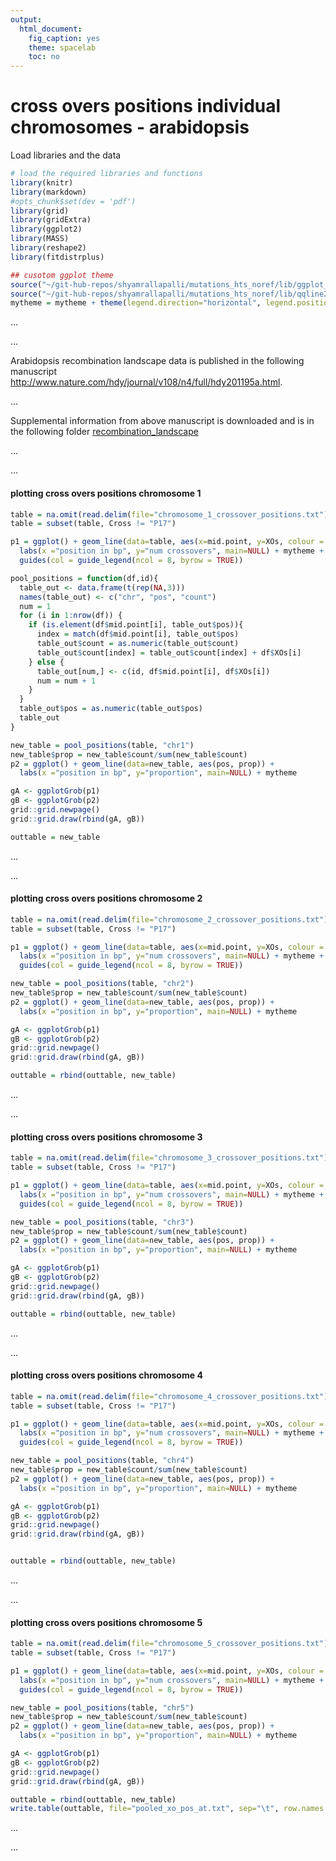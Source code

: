 ```yaml
---
output:
  html_document:
    fig_caption: yes
    theme: spacelab
    toc: no
---
```

# **cross overs positions individual chromosomes - arabidopsis**

Load libraries and the data
```r
# load the required libraries and functions
library(knitr)
library(markdown)
#opts_chunk$set(dev = 'pdf')
library(grid)
library(gridExtra)
library(ggplot2)
library(MASS)
library(reshape2)
library(fitdistrplus)

## cusotom ggplot theme
source("~/git-hub-repos/shyamrallapalli/mutations_hts_noref/lib/ggplot_theme.R")
source("~/git-hub-repos/shyamrallapalli/mutations_hts_noref/lib/qqline2.R")
mytheme = mytheme + theme(legend.direction="horizontal", legend.position=c(0.5,0.9))

```

...     

...  		

Arabidopsis recombination landscape data is published in the following manuscript   
[http://www.nature.com/hdy/journal/v108/n4/full/hdy201195a.html](http://www.nature.com/hdy/journal/v108/n4/full/hdy201195a.html).

...

Supplemental information from above manuscript is downloaded and is in the following folder [recombination_landscape](../recombination_landscape)

...

...


#### plotting cross overs positions chromosome 1

```r
table = na.omit(read.delim(file="chromosome_1_crossover_positions.txt"))
table = subset(table, Cross != "P17")

p1 = ggplot() + geom_line(data=table, aes(x=mid.point, y=XOs, colour = Cross)) +
  labs(x ="position in bp", y="num crossovers", main=NULL) + mytheme +
  guides(col = guide_legend(ncol = 8, byrow = TRUE))

pool_positions = function(df,id){
  table_out <- data.frame(t(rep(NA,3)))
  names(table_out) <- c("chr", "pos", "count")
  num = 1
  for (i in 1:nrow(df)) {
    if (is.element(df$mid.point[i], table_out$pos)){
      index = match(df$mid.point[i], table_out$pos)
      table_out$count = as.numeric(table_out$count)
      table_out$count[index] = table_out$count[index] + df$XOs[i]
    } else {
      table_out[num,] <- c(id, df$mid.point[i], df$XOs[i])
      num = num + 1
    }
  }
  table_out$pos = as.numeric(table_out$pos)
  table_out
}

new_table = pool_positions(table, "chr1")
new_table$prop = new_table$count/sum(new_table$count)
p2 = ggplot() + geom_line(data=new_table, aes(pos, prop)) +
  labs(x ="position in bp", y="proportion", main=NULL) + mytheme

gA <- ggplotGrob(p1)
gB <- ggplotGrob(p2)
grid::grid.newpage()
grid::grid.draw(rbind(gA, gB))

outtable = new_table

```


...


...

#### plotting cross overs positions chromosome 2

```r
table = na.omit(read.delim(file="chromosome_2_crossover_positions.txt"))
table = subset(table, Cross != "P17")

p1 = ggplot() + geom_line(data=table, aes(x=mid.point, y=XOs, colour = Cross)) +
  labs(x ="position in bp", y="num crossovers", main=NULL) + mytheme +
  guides(col = guide_legend(ncol = 8, byrow = TRUE))

new_table = pool_positions(table, "chr2")
new_table$prop = new_table$count/sum(new_table$count)
p2 = ggplot() + geom_line(data=new_table, aes(pos, prop)) +
  labs(x ="position in bp", y="proportion", main=NULL) + mytheme

gA <- ggplotGrob(p1)
gB <- ggplotGrob(p2)
grid::grid.newpage()
grid::grid.draw(rbind(gA, gB))

outtable = rbind(outtable, new_table)
```


...


...

#### plotting cross overs positions chromosome 3

```r
table = na.omit(read.delim(file="chromosome_3_crossover_positions.txt"))
table = subset(table, Cross != "P17")

p1 = ggplot() + geom_line(data=table, aes(x=mid.point, y=XOs, colour = Cross)) +
  labs(x ="position in bp", y="num crossovers", main=NULL) + mytheme +
  guides(col = guide_legend(ncol = 8, byrow = TRUE))

new_table = pool_positions(table, "chr3")
new_table$prop = new_table$count/sum(new_table$count)
p2 = ggplot() + geom_line(data=new_table, aes(pos, prop)) +
  labs(x ="position in bp", y="proportion", main=NULL) + mytheme

gA <- ggplotGrob(p1)
gB <- ggplotGrob(p2)
grid::grid.newpage()
grid::grid.draw(rbind(gA, gB))

outtable = rbind(outtable, new_table)
```


...


...

#### plotting cross overs positions chromosome 4

```r
table = na.omit(read.delim(file="chromosome_4_crossover_positions.txt"))
table = subset(table, Cross != "P17")

p1 = ggplot() + geom_line(data=table, aes(x=mid.point, y=XOs, colour = Cross)) +
  labs(x ="position in bp", y="num crossovers", main=NULL) + mytheme +
  guides(col = guide_legend(ncol = 8, byrow = TRUE))

new_table = pool_positions(table, "chr4")
new_table$prop = new_table$count/sum(new_table$count)
p2 = ggplot() + geom_line(data=new_table, aes(pos, prop)) +
  labs(x ="position in bp", y="proportion", main=NULL) + mytheme

gA <- ggplotGrob(p1)
gB <- ggplotGrob(p2)
grid::grid.newpage()
grid::grid.draw(rbind(gA, gB))


outtable = rbind(outtable, new_table)
```


...


...

#### plotting cross overs positions chromosome 5

```r
table = na.omit(read.delim(file="chromosome_5_crossover_positions.txt"))
table = subset(table, Cross != "P17")

p1 = ggplot() + geom_line(data=table, aes(x=mid.point, y=XOs, colour = Cross)) +
  labs(x ="position in bp", y="num crossovers", main=NULL) + mytheme +
  guides(col = guide_legend(ncol = 8, byrow = TRUE))

new_table = pool_positions(table, "chr5")
new_table$prop = new_table$count/sum(new_table$count)
p2 = ggplot() + geom_line(data=new_table, aes(pos, prop)) +
  labs(x ="position in bp", y="proportion", main=NULL) + mytheme

gA <- ggplotGrob(p1)
gB <- ggplotGrob(p2)
grid::grid.newpage()
grid::grid.draw(rbind(gA, gB))

outtable = rbind(outtable, new_table)
write.table(outtable, file="pooled_xo_pos_at.txt", sep="\t", row.names = FALSE, quote=FALSE)
```


...


...

